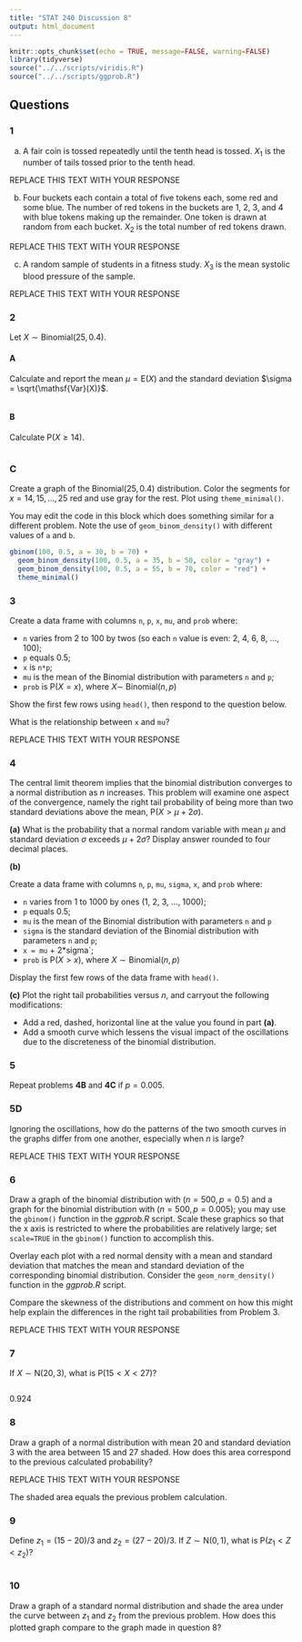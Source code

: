 ```yaml
---
title: "STAT 240 Discussion 8"
output: html_document
---
```


```r
knitr::opts_chunk$set(echo = TRUE, message=FALSE, warning=FALSE)
library(tidyverse)
source("../../scripts/viridis.R")
source("../../scripts/ggprob.R")
```

\newcommand{\E}{\mathsf{E}}
\newcommand{\Var}{\mathsf{Var}}
\renewcommand{\prob}{\mathsf{P}}

## Questions

### 1

(a) A fair coin is tossed repeatedly until the tenth head is tossed. $X_1$ is the number of tails tossed prior to the tenth head.

REPLACE THIS TEXT WITH YOUR RESPONSE



(b) Four buckets each contain a total of five tokens each, some red and some blue. The number of red tokens in the buckets are 1, 2, 3, and 4 with blue tokens making up the remainder. One token is drawn at random from each bucket. $X_2$ is the total number of red tokens drawn.

REPLACE THIS TEXT WITH YOUR RESPONSE




(c) A random sample of students in a fitness study.
$X_3$ is the mean systolic blood pressure of the sample.

REPLACE THIS TEXT WITH YOUR RESPONSE



### 2

Let $X \sim \text{Binomial}(25, 0.4)$.

#### A

Calculate and report the mean $\mu = \E(X)$ and the standard deviation $\sigma = \sqrt{\Var(X)}$.

```r

```


#### B

Calculate $\prob(X \ge 14)$.

```r

```


### C

Create a graph of the $\text{Binomial}(25, 0.4)$ distribution.
Color the segments for $x = 14, 15, \ldots, 25$ red and use gray for the rest. Plot using `theme_minimal()`.

You may edit the code in this block which does something similar for a different problem.
Note the use of `geom_binom_density()` with different values of `a` and `b`.

```r
gbinom(100, 0.5, a = 30, b = 70) +
  geom_binom_density(100, 0.5, a = 35, b = 50, color = "gray") +
  geom_binom_density(100, 0.5, a = 55, b = 70, color = "red") +
  theme_minimal()
```


### 3

Create a data frame with columns `n`, `p`, `x`, `mu`, and `prob` where:

- `n` varies from 2 to 100 by twos (so each `n` value is even:  2, 4, 6, 8, ..., 100);
- `p` equals 0.5;
- `x` is `n*p`;
- `mu` is the mean of the Binomial distribution with parameters `n` and `p`;
- `prob` is $\prob(X = x)$, where $X \sim ~ \text{Binomial}(n, p)$

Show the first few rows using `head()`, then respond to the question below.


What is the relationship between `x` and `mu`?

REPLACE THIS TEXT WITH YOUR RESPONSE





### 4

The central limit theorem implies that the binomial distribution converges to a normal distribution as $n$ increases.  This problem will examine one aspect of the convergence, namely the right tail probability of being more than two standard deviations above the mean, $\prob(X > \mu + 2\sigma)$.

**(a)** What is the probability that a normal random variable with mean $\mu$ and standard deviation $\sigma$ exceeds $\mu + 2 \sigma$? Display answer rounded to four decimal places.





**(b)** 

Create a data frame with columns `n`, `p`, `mu`, `sigma`, `x`, and `prob` where:  

- `n` varies from 1 to 1000 by ones (1, 2, 3, ..., 1000);  
- `p` equals 0.5;  
- `mu` is the mean of the Binomial distribution with parameters `n` and `p`
- `sigma` is the standard deviation of the Binomial distribution with parameters `n` and `p`;
- `x = mu` + 2*sigma`;  
- `prob` is $\prob(X > x)$, where $X \sim \text{Binomial}(n, p)$

Display the first few rows of the data frame with `head()`.



**(c)** Plot the right tail probabilities versus $n$, and carryout the following modifications:

- Add a red, dashed, horizontal line at the value you found in part **(a)**.  
- Add a smooth curve which lessens the visual impact of the oscillations due to the discreteness of the binomial distribution.




### 5

Repeat problems **4B** and **4C** if $p = 0.005$.




### 5D

Ignoring the oscillations, how do the patterns of the two smooth curves in the graphs differ from one another, especially when $n$ is large?

REPLACE THIS TEXT WITH YOUR RESPONSE



### 6

Draw a graph of the binomial distribution with $(n=500, p = 0.5)$ and a graph for the binomial distribution with $(n=500, p = 0.005)$; you may use the `gbinom()` function in the *ggprob.R* script.
Scale these graphics so that the x axis is restricted to where the probabilities are relatively large; set `scale=TRUE` in the `gbinom()` function to accomplish this.  

Overlay each plot with a red normal density with a mean and standard deviation that matches the mean and standard deviation of the corresponding binomial distribution.  Consider the `geom_norm_density()` function in the *ggprob.R* script.

Compare the skewness of the distributions and comment on how this might help explain the differences in the right tail probabilities from Problem 3.

REPLACE THIS TEXT WITH YOUR RESPONSE



### 7

If $X \sim \text{N}(20, 3)$, what is $\prob(15 < X < 27)$?

```r

```

0.924

### 8

Draw a graph of a normal distribution with mean 20 and standard deviation 3 with the area between 15 and 27 shaded.
How does this area correspond to the previous calculated probability?

REPLACE THIS TEXT WITH YOUR RESPONSE



The shaded area equals the previous problem calculation.

### 9

Define $z_1 = (15 - 20)/3$ and $z_2 = (27 - 20)/3$.
If $Z \sim \text{N}(0,1)$, what is $\prob(z_1 < Z < z_2)$?

```r

```



### 10

Draw a graph of a standard normal distribution and shade the area under the curve between $z_1$ and $z_2$ from the previous problem.
How does this plotted graph compare to the graph made in question 8?

```r

```




